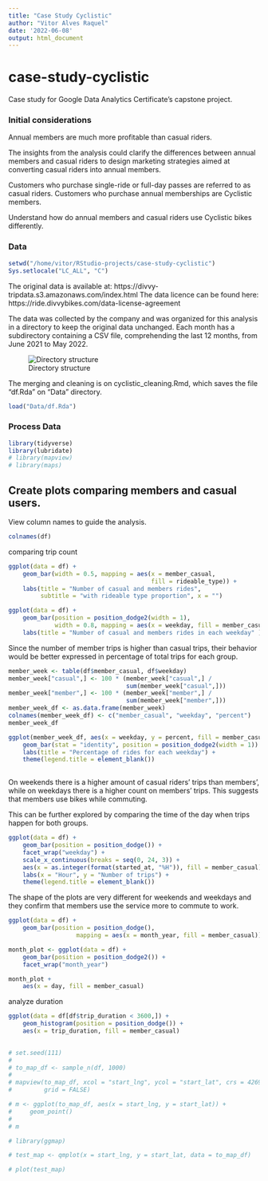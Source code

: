 ```yaml
---
title: "Case Study Cyclistic"
author: "Vitor Alves Raquel"
date: '2022-06-08'
output: html_document
---
```


# case-study-cyclistic

Case study for Google Data Analytics Certificate's capstone project.

### Initial considerations

Annual members are much more profitable than casual riders.

The insights from the analysis could clarify the differences between annual 
members and casual riders to design marketing strategies aimed at converting 
casual riders into annual members.

Customers who purchase single-ride or full-day passes are referred to as casual riders. Customers who purchase annual memberships are Cyclistic members.

Understand how do annual members and casual riders use Cyclistic bikes 
differently. 

### Data

```r
setwd("/home/vitor/RStudio-projects/case-study-cyclistic")
Sys.setlocale("LC_ALL", "C")
```


The original data is available at: https://divvy-tripdata.s3.amazonaws.com/index.html
The data licence can be found here: https://ride.divvybikes.com/data-license-agreement

The data was collected by the company and was organized for this analysis in a directory to keep the original data unchanged. Each month has a subdirectory 
containing a CSV file, comprehending the last 12 months, from June 2021 to May 
2022.

![Directory structure](directory_structure.png)

The merging and cleaning is on cyclistic_cleaning.Rmd, which saves the file 
"df.Rda" on "Data" directory.

```r
load("Data/df.Rda")
```


### Process Data

```r
library(tidyverse)
library(lubridate)
# library(mapview)
# library(maps)
```

## Create plots comparing members and casual users.

View column names to guide the analysis.
```r
colnames(df)
```

comparing trip count

```r
ggplot(data = df) +
    geom_bar(width = 0.5, mapping = aes(x = member_casual,
                                        fill = rideable_type)) +
    labs(title = "Number of casual and members rides", 
         subtitle = "with rideable type proportion", x = "")
```


```r
ggplot(data = df) +
    geom_bar(position = position_dodge2(width = 1),
             width = 0.8, mapping = aes(x = weekday, fill = member_casual)) +
    labs(title = "Number of casual and members rides in each weekday" )
```

Since the number of member trips is higher than casual trips, their behavior 
would be better expressed in percentage of total trips for each group.

```r
member_week <- table(df$member_casual, df$weekday)
member_week["casual",] <- 100 * (member_week["casual",] / 
                                 sum(member_week["casual",]))
member_week["member",] <- 100 * (member_week["member",] / 
                                 sum(member_week["member",]))
member_week_df <- as.data.frame(member_week)
colnames(member_week_df) <- c("member_casual", "weekday", "percent")
member_week_df

```

```r
ggplot(member_week_df, aes(x = weekday, y = percent, fill = member_casual)) +
    geom_bar(stat = "identity", position = position_dodge2(width = 1)) +
    labs(title = "Percentage of rides for each weekday") +
    theme(legend.title = element_blank())
    
```

On weekends there is a higher amount of casual riders' trips than members', 
while on weekdays there is a higher count on members' trips.
This suggests that members use bikes while commuting.

This can be further explored by comparing the time of the day when trips happen 
for both groups.


```r
ggplot(data = df) +
    geom_bar(position = position_dodge()) +
    facet_wrap("weekday") +
    scale_x_continuous(breaks = seq(0, 24, 3)) +
    aes(x = as.integer(format(started_at, "%H")), fill = member_casual) +
    labs(x = "Hour", y = "Number of trips") +
    theme(legend.title = element_blank())

```

The shape of the plots are very different for weekends and weekdays and they 
confirm that members use the service more to commute to work.


```r
ggplot(data = df) +
    geom_bar(position = position_dodge(), 
                   mapping = aes(x = month_year, fill = member_casual))
```
 

```r
month_plot <- ggplot(data = df) +
    geom_bar(position = position_dodge2()) +
    facet_wrap("month_year")

month_plot + 
    aes(x = day, fill = member_casual)
```



analyze duration
```r
ggplot(data = df[df$trip_duration < 3600,]) +
    geom_histogram(position = position_dodge()) +
    aes(x = trip_duration, fill = member_casual)
    
```


<!-- analyze geographical coordinates -->

```r
# set.seed(111)
# 
# to_map_df <- sample_n(df, 1000)
# 
# mapview(to_map_df, xcol = "start_lng", ycol = "start_lat", crs = 4269, 
#         grid = FALSE)

```

```r
# m <- ggplot(to_map_df, aes(x = start_lng, y = start_lat)) +
#     geom_point()
# 
# m
```

```r
# library(ggmap)
```

```r
# test_map <- qmplot(x = start_lng, y = start_lat, data = to_map_df)
```

```r
# plot(test_map)
```

